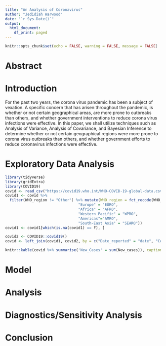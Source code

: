 ```yaml
---
title: "An Analysis of Coronavirus"
author: "Jedidiah Harwood"
date: "`r Sys.Date()`"
output:
  html_document:
    df_print: paged
---
```


```r
knitr::opts_chunk$set(echo = FALSE, warning = FALSE, message = FALSE)
```


# Abstract

# Introduction

  For the past two years, the corona virus pandemic has been a subject of vexation. A specific concern that has arisen throughout the pandemic, is whether or not certain geographical areas, are more prone to outbreaks than others, and whether government interventions to reduce corona virus infections were effective.  In this paper, we shall utilize techniques such as Analysis of Variance, Analysis of Covariance, and Bayesian Inference to determine whether or not certain geographical regions were more prone to corona virus outbreaks than others, and whether government efforts to reduce coronavirus infections were effective. 
  

# Exploratory Data Analysis

```r
library(tidyverse)
library(gridExtra)
library(COVID19)
covid <- read_csv("https://covid19.who.int/WHO-COVID-19-global-data.csv")
covid1 <- covid %>% 
  filter(WHO_region != "Other") %>% mutate(WHO_region = fct_recode(WHO_region, "Eastern Mediterranean"="EMRO",
                                 "Europe" = "EURO",
                                 "Africa" = "AFRO",
                                 "Western Pacific" = "WPRO",
                                 "Americas"="AMRO",
                                 "South-East Asia" = "SEARO")) 
covid1 <- covid1[which(is.na(covid1) == F), ]

covid2 <- COVID19::covid19() 
covid <- left_join(covid1, covid2, by = c("Date_reported" = "date", "Country_code" = "iso_alpha_2")) %>% filter(!is.na(New_cases)) %>% group_by(WHO_region) 
```

```r
knitr::kable(covid %>% summarise('New_Cases' = sum(New_cases)), caption = "Table 1: Number of New Cases by Region", col.names = c("Region", "New Cases"))
```



# Model

# Analysis

# Diagnostics/Sensitivity Analysis

# Conclusion


  